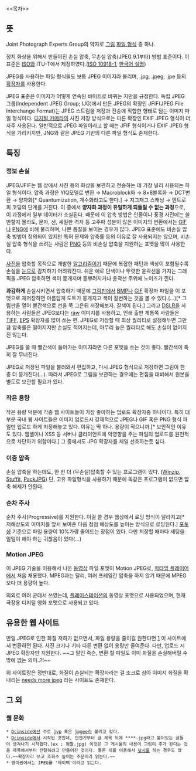 <<목차>>
== 뜻 ==
Joint Photograph Experts Group의 약자로 [[그림]] [[확장자|파일 형식]] 중 하나.

정지 화상을 위해서 만들어진 손실 압축, 무손실 압축(JPEG 9.1부터) 방법 표준이다. 이 표준은 [[ISO]]와 ITU-T에서 제정하였다.([http://www.iso.org/iso/iso_catalogue/catalogue_tc/catalogue_detail.htm?csnumber=10918 ISO 10918-1], [https://www.kssn.net/StdKS/KS_detail.asp?k1=X&k2=ISO/IEC%2010918-1_2001&k3=1 한국어 설명])

JPEG를 사용하는 파일 형식들도 보통 JPEG 이미지라 불리며, .jpg, .jpeg, .jpe 등의 [[확장자]]를 사용한다.

JPEG 표준은 이미지가 어떻게 연속된 바이트로 바뀌는 지만을 규정한다. 독립 JPEG 그룹(Independent JPEG Group; IJG)에서 만든 JPEG의 확장인 JFIF(JPEG File Interchange Format)는 JPEG 스트림을 저장과 전송에 적합한 형태로 담는 이미지 파일 형식이다. [[디지털 카메라]]의 사진 저장 방식으로는 다른 확장인 EXIF JPEG 형식이 더 자주 사용된다. 일반적으로 JPEG 파일이라고 할 때는 JFIF 형식이거나 EXIF JPEG 형식을 가리키지만, JNG와 같은 JPEG 기반의 다른 파일 형식도 존재한다.

== 특징 ==
=== 정보 손실 ===
JPEG/JFIF는 웹 상에서 사진 등의 화상을 보관하고 전송하는 데 가장 널리 사용되는 파일 형식이다. 압축 과정은 YIQ모델로 변환 → Macroblock화 → 8×8블록화 → DCT변환 → 양자화[* Quantumization, 계수화라고도 한다.]  → 지그재그 스캐닝 → 엔트로피 코딩의 단계를 거친다. 이 중에서 '''양자화 과정이 유일하게 되돌릴 수 없는 과정'''으로, 이 과정에서 일부 데이터가 소실된다. 때문에 이 압축 방법은 인물이나 풍경 사진에는 쓸만할지 몰라도, 문자, 선, 세밀한 격자 등 고주파 성분이 많은 이미지의 변환에서는 [[GIF]]나 [[PNG]]에 비해 불리하며, 나쁜 품질을 보이는 경우가 많다. JPEG 표준에도 비손실 압축 방법이 정의되어 있지만 특허 문제와 압축률 등의 이유로 잘 사용되지는 않으며, 비손실 압축 형식을 쓰려는 사람은 [[PNG]] 등의 비손실 압축을 지원하는 포맷을 많이 사용한다.

[[사진]]을 압축할 목적으로 개발한 [[알고리즘]]이기 때문에 복잡한 패턴과 색상이 포함될수록 손실을 [[눈]]으로 감지하기 어려워진다. 쉬운 예로 단색이나 뚜렷한 윤곽선을 가지는 그래픽을 JPEG 압축하면 색이 뭉개지며 흩뿌려지거나 윤곽선 주위에 노이즈가 낀다.

'''과감하게''' 손실시키면서 압축하기 때문에 [[그림판]]에서 [[BMP]]나 [[GIF]] 확장자 파일을 이 포맷으로 재저장하면 아름답게 도트가 뭉개지고 색이 갈변하는 것을 볼 수 있다.(...)[* 그림판을 열어 빨간색으로 선을 쭉 그은뒤 저장해보자. 갈색이 된다.] 그리고 [[DSLR]]을 사용하는 사람들은 JPEG보다는 [[RAW(파일)|raw]] 이미지를 사용하고, 인쇄 출판 계통쪽 사람들은 [[TIFF]], [[EPS]] 확장자를 많이 쓰는 편. JPEG로 저장할 때 최상 퀄리티로 설정해두면 그만큼 압축률은 떨어지지만 손실도 적어지는데, 아무리 높은 퀄리티로 해도 손실이 없어지진 않는다. 

JPEG를 쓸 때 빨간색이 들어가는 이미지라면 다른 포맷을 쓰는 것이 좋다. 빨간색이 특히 잘 무너진다.

JPEG로 저장된 파일을 불러와서 편집하고, 다시 JPEG 형식으로 저장하면 그림이 한 층 더 뭉개진다(…). 따라서 JPEG로 그림을 보관하는 경우에는 편집을 대비해서 원본을 별도로 보관할 필요가 있다.

=== 작은 용량 ===
작은 용량 덕분에 각종 웹 사이트들이 가장 좋아하는 업로드 확장자중 하나이다. 특히 대부분 국내 웹 사이트들은 이미지 업로드시 강제적으로 JPEG나 GIF 혹은 PNG 형식 파일만 업로드 하게 지정해놓고 있다. 이유는 딱 하나. 용량이 작으니까.[* 보안적인 이유도 있다. 웹셸이나 XSS 등 서버나 클라이언트에 악영향을 주는 파일의 업로드를 원천적으로 차단하기 위함이다.] 그 중에서도 JPG 확장자를 제일 선호하는듯 싶다.

=== 이중 압축 ===
손실 압축을 하는데도, 한 번 더 (무손실)압축할 수 있는 프로그램이 있다. ([[Winzip]], [[Stuffit]], [[PackJPG]]) 단, 고유 파일형식을 사용하기 때문에 똑같은 프로그램이 없으면 압축 해제가 안된다.

=== 순차 주사 ===
순차 주사(Progressive)를 지원한다. 이걸 쓸 경우 웹상에서 로딩 방식이 달라지고[* 저해상도의 이미지를 앞서 보여준 다음 점점 해상도를 높이는 방식으로 로딩된다.] [[포토샵]] 기준으로 파일 용량이 10%가량 줄어드는 장점이 있다. 다만 저장할 때마다 세팅을 일일이 해야 하는 귀찮음이 있다(...)

=== Motion JPEG ===
이 JPEG 기술을 이용해서 나온 [[동영상]] 파일 포맷이 Motion JPEG로, [[퀵타임 플레이어]]에서 처음 채용했다. MPEG과는 달리, 여러 프레임간 압축을 하지 않기 때문에 MPEG보다 더 용량이 높다.

의외로 여러 군데서 쓰였는데, [[플레이스테이션]]의 동영상 포맷으로 사용되었으며, 현재 극장용 디지털 영화 포맷으로 사용되고 있다.

== 유용한 웹 사이트 ==
만일 JPEG로 인한 화질 저하가 없으면서, 파일 용량을 줄이길 원한다면 [http://www.jpegmini.com] 이 사이트에서 변환하면 된다. 사진 크기나 기타 다른 변환 없이 용량만 줄여준다. 다만, 업로드 시 JPEG 확장자만 지원한다. ~~그 말인 즉슨, 변환 할 파일도 이미 화질을 손실해버릴 수밖에 없는 의미..?!~~

위 사이트랑은 정반대로, 화질이 손실되는 확장자라는 걸 조크로 삼아 이미지 화질을 확 내리는 [http://needsmorejpeg.com/ needs more jpeg] 라는 사이트도 존재한다.

== 그 외 ==
=== 웹 문화 ===
 * [[Dcinside]]에선 주로 [[박진영|jyp]] 혹은 jp[[gee]]라 불리고 있다. 
 * [[Dcinside]]에서 시작된 것인데, 언젠가부터 글 제목 뒤에 ****.jpg라고 붙어있는 글들이 생겨나기 시작했다.(ex : 혐짤.jpg) 이것은 그 게시물의 내용이 그림이 주가 된다는 것을 제목에서부터 전달하려고 만들어진 것이다. 물론 이를 이용해서 [[낚시]]를 하는 경우도 많다.~~확장자라 쓰고 조회수 높이는 주문이라 읽는다.~~
 * 영미권에서는 JPEG를 '제이펙'이라고 읽는다. 







